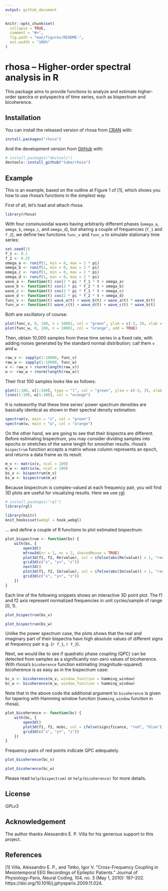 ```yaml
---
output: github_document
---
```


<!-- README.md is generated from README.Rmd. Please edit that file -->

```r
knitr::opts_chunk$set(
  collapse = TRUE,
  comment = "#>",
  fig.path = "man/figures/README-",
  out.width = "100%"
)
```

# rhosa -- Higher-order spectral analysis in R

<!-- badges: start -->
<!-- badges: end -->

This package aims to provide functions to analyze and estimate higher-order
spectra or polyspectra of time series, such as bispectrum and bicoherence.

## Installation

You can install the released version of rhosa from [CRAN](https://CRAN.R-project.org) with:

``` r
install.packages("rhosa")
```

And the development version from [GitHub](https://github.com/) with:

``` r
# install.packages("devtools")
devtools::install_github("tabe/rhosa")
```
## Example

This is an example, based on the outline at Figure 1 of [1], which shows you how
to use rhosa's functions in the simplest way.

First of all, let's load and attach rhosa.

```r
library(rhosa)
```

With four consinusoidal waves having arbitrarily different phases (`omega_a`,
`omega_b`, `omega_c`, and `omega_d`), but sharing a couple of frequencies
(`f_1` and `f_2`), we define two functions `func_v` and `func_w` to simulate
stationary time series:

```r
set.seed(1)
f_1 <- 0.1
f_2 <- 0.25
omega_a <- runif(1, min = 0, max = 2 * pi)
omega_b <- runif(1, min = 0, max = 2 * pi)
omega_c <- runif(1, min = 0, max = 2 * pi)
omega_d <- runif(1, min = 0, max = 2 * pi)
wave_a <- function(t) cos(2 * pi * f_1 * t + omega_a)
wave_b <- function(t) cos(2 * pi * f_2 * t + omega_b)
wave_c <- function(t) cos(2 * pi * f_1 * t + omega_c)
wave_d <- function(t) cos(2 * pi * f_2 * t + omega_d)
func_v <- function(t) wave_a(t) + wave_b(t) + wave_a(t) * wave_b(t)
func_w <- function(t) wave_c(t) + wave_d(t) + wave_c(t) * wave_b(t)
```
Both are oscillatory of course:

```r
plot(func_v, 0, 100, n = 10001, col = "green", ylim = c(-3, 3), xlab = "t", ylab = "value")
plot(func_w, 0, 100, n = 10001, col = "orange", add = TRUE)
```

Then, obtain 10,000 samples from these time series in a fixed rate, with adding
noises generated by the standard normal distribution; call them `v` and `w`.

```r
raw_v <- sapply(1:10000, func_v)
raw_w <- sapply(1:10000, func_w)
v <- raw_v + rnorm(length(raw_v))
w <- raw_w + rnorm(length(raw_w))
```

Their first 100 samples looks like as follows:

```r
plot(1:100, v[1:100], type = "l", col = "green", ylim = c(-3, 3), xlab = "t", ylab = "value")
lines(1:100, w[1:100], col = "orange")
```

It is noteworthy that these time series' power spectrum densities are basically
identical as shown in their spectral density estimation:

```r
spectrum(v, main = "v", col = "green")
spectrum(w, main = "w", col = "orange")
```

On the other hand, we are going to see that their bispectra are different.
Before estimating bispectrum, you may consider dividing samples into epochs or
stretches of the same length for smoother results. rhosa's `bispectrum` function
accepts a matrix whose column represents an epoch, and returns a data frame as
its result.

```r
m_v <- matrix(v, ncol = 100)
m_w <- matrix(w, ncol = 100)
bs_v <- bispectrum(m_v)
bs_w <- bispectrum(m_w)
```

Because bispectrum is complex-valued at each frequency pair, you will find
3D plots are useful for visualizing results. Here we use
[rgl](https://cran.r-project.org/package=rgl):

```r
# install.packages("rgl")
library(rgl)
```

```r
library(knitr)
knit_hooks$set(webgl = hook_webgl)
```

... and define a couple of R functions to plot estimated bispectrum:

```r
plot_bispectrum <- function(bs) {
    with(bs, {
        open3d()
        mfrow3d(nr = 1, nc = 2, sharedMouse = TRUE)
        plot3d(f1, f2, Re(value), col = ifelse(abs(Re(value)) > 1, "red", "blue"))
        grid3d(c("x", "y+", "z"))
        next3d()
        plot3d(f1, f2, Im(value), col = ifelse(abs(Im(value)) > 1, "red", "blue"))
        grid3d(c("x", "y+", "z"))
    })
}
```

Each line of the following snippets shows an interactive 3D point plot.
The f1 and f2 axis represent normalized frequencies in unit cycles/sample of range
[0, 1).

```r
plot_bispectrum(bs_v)
```

```r
plot_bispectrum(bs_w)
```

Unlike the power spectrum case, the plots shows that the real and imaginary part
of their bispectra have high absolute values of different signs at frequency pair
e.g. (`r f_1`, `r f_2`).

Next, we would like to see if quadratic phase coupling (QPC) can be detected from
samples as a significantly non-zero values of bicoherence. With rhosa's `bicoherence`
function estimating (magnitude-squared) bicoherence is as easy as in the
bispectrum case:

```r
bc_v <- bicoherence(m_v, window_function = hamming_window)
bc_w <- bicoherence(m_w, window_function = hamming_window)
```

Note that in the above code the additional argument to `bicoherence` is given for
tapering with Hamming window function (`hamming_window` function in rhosa).

```r
plot_bicoherence <- function(bc) {
    with(bc, {
        open3d()
        plot3d(f1, f2, msbc, col = ifelse(significance, "red", "blue"))
        grid3d(c("x", "y+", "z"))
    })
}
```

Frequency pairs of red points indicate QPC adequately.

```r
plot_bicoherence(bc_v)
```

```r
plot_bicoherence(bc_w)
```

Please read `help(bispectrum)` or `help(bicoherence)` for more details.

## License

GPLv3

## Acknowledgement

The author thanks Alessandro E. P. Villa for his generous support to this project.

## References

[1] Villa, Alessandro E. P., and Tetko, Igor V.
    "Cross-Frequency Coupling in Mesiotemporal EEG Recordings of Epileptic Patients."
    Journal of Physiology-Paris, Neural Coding, 104, no. 3 (May 1, 2010): 197–202.
    https://doi.org/10.1016/j.jphysparis.2009.11.024.

